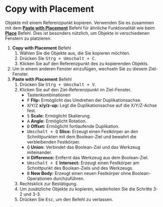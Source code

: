 
# Copy with Placement

<Reference shortcut="Strg + Umschalt + C" command="Copy With Placement" button="" />

Objekte mit einem Referenzpunkt kopieren. Verwenden Sie es zusammen mit dem [**Paste with Placement**](./paste-with-placement) Befehl für ähnliche Funktionalität wie beim [**Place**](./place) Befehl. Dies ist besonders nützlich, um Objekte in verschiedenen Fenstern zu platzieren.

1. **Copy with Placement** Befehl
    1. Wählen Sie die Objekte aus, die Sie kopieren möchten.
    2. Drücken Sie <kbd>Strg + Umschalt + C</kbd>.
    3. Klicken Sie auf den Referenzpunkt des zu kopierenden Objekts.
2. Um in einem anderen Fenster einzufügen, wechseln Sie zu diesem Ziel-Fenster.
3. **Paste with Placement** Befehl
    1. Drücken Sie <kbd>Strg + Umschalt + V</kbd>.
    2. Klicken Sie auf den Ziel-Referenzpunkt im Ziel-Fenster.
        - <Kst>Tastenkombinationen</Kst>        
        - <kbd>F</kbd> **Flip:** Ermöglicht das Umdrehen der Duplikationsachse.
        - <kbd>X</kbd>/<kbd>Y</kbd>/<kbd>Z</kbd> **x/y/z-up:** Legt die Duplikationsachse auf die X/Y/Z-Achse fest.
        - <kbd>S</kbd> **Scale:** Ermöglicht Skalierung.
        - <kbd>A</kbd> **Angle:** Ermöglicht Rotation.
        - <kbd>D</kbd> **Offset:** Ermöglicht fortlaufende Duplikation.
        - <kbd>Umschalt + Q</kbd> **Slice:** Erzeugt einen Festkörper an den Schnittpunkten mit dem Boolean-Ziel und bewahrt die verbleibenden Festkörper.
        - <kbd>Q</kbd> **Union:** Verbindet das Boolean-Ziel und das Werkzeug miteinander.
        - <kbd>W</kbd> **Difference:** Entfernt das Werkzeug aus dem Boolean-Ziel.
        - <kbd>Umschalt + E</kbd> **Intersect:** Erzeugt einen Festkörper am Schnittpunkt des Boolean-Ziels und des Werkzeugs.
        - <kbd>B</kbd> **New Body:** Erzeugt einen neuen Festkörper ohne Boolean-Operationen durchzuführen.
    3. Rechtsklick zur Bestätigung.
    4. Um zusätzliche Objekte zu kopieren, wiederholen Sie die Schritte 3-2 und 3-3.
    5. Drücken Sie <kbd>Esc</kbd>, um den Befehl zu verlassen.